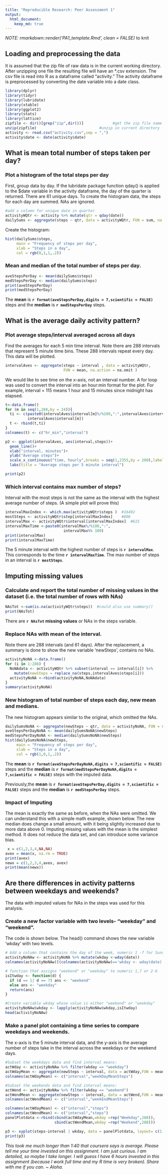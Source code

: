 ```yaml
---
title: "Reproducible Research: Peer Assessment 1"
output: 
  html_document:
    keep_md: true
---
```

*NOTE:  rmarkdown::render('PA1_template.Rmd', clean = FALSE)* to knit

## Loading and preprocessing the data
It is assumed that the zip file of raw data is in the current working directory. After unzipping one file the resulting file will have an *.csv extension. The csv file is read into R as a dataframe called "activity."
The activity dataframe is preprocessed by converting the date variable into a date class.

```r
library(dplyr)
library(tidyr)
library(lubridate)
library(xtable)
library(ggplot2)
library(stats)
library(lattice)
zipfile <- dir()[grep("zip",dir())]             #get the zip file name
unzip(zipfile)                            #unzip in current directory
activity <- read.csv("activity.csv",sep = ",")
activity$date <- date(activity$date)

```


## What is mean total number of steps taken per day?

### Plot a histogram of the total steps per day

First, group data by day. If the lubridate package function qday() is applied to the $date variable in the activity dataframe, the day of the quarter is returned. There are 61 unique days. To create the histogram data, the steps for each day are summed. NAs are ignored.
```r
#add a column for unique date in quarter
activityWQtr <- activity %>% mutate(qtr = qday(date))
dailySums <- aggregate(steps ~ qtr, data = activityWQtr, FUN = sum, na.action = na.omit )
```

Create the histogram:
```r
hist(dailySums$steps,
     main = "Frequency of steps per day",
     xlab = "Steps in a day",
     col = rgb(0,1,1,.2))
```

### Mean and median of the total number of steps per day.

```r
aveStepsPerDay <- mean(dailySums$steps)
medStepsPerDay <- median(dailySums$steps) 
print(aveStepsPerDay)
print(medStepsPerDay)
```

The **mean** is **`r format(aveStepsPerDay,digits = 7,scientific = FALSE)`** steps and the **median** is **`r medStepsPerDay`** steps.

## What is the average daily activity pattern?

### Plot average steps/interval averaged across all days

Find the averages for each 5 min time interval. Note there are 288 intervals that represent 5 minute time bins. These 288 intervals repeat every day. This data will be plotted.
```r
intervalAves <- aggregate(steps ~ interval , data = activityWQtr, 
                          FUN = mean, na.action = na.omit )

```

We would like to see time on the x-axis, not an interval number. A for loop was used to convert the interval into an hour:min format for the plot. For example, interval = 115 means 1 hour and 15 minutes since midnight has elapsed. 

```r
t<-data.frame()
for (m in seq(1,288,by = 24)){
  ti <- c(paste0(intervalAves$interval[m]%/%100,":",intervalAves$interval[m] %% 100),
          intervalAves$interval[m])
  t <- rbind(t,ti)
}
colnames(t) <- c("hr_min","interval")

p2 <- ggplot(intervalAves, aes(interval,steps))+
  geom_line()+
  xlab("interval, minutes")+
  ylab("Average steps")+
  scale_x_continuous("time, hourly",breaks = seq(1,2355,by = 200),labels = t$hr_min)+
  labs(title = "Average steps per 5 minute interval")

print(p2)
```
### Which interval contains max number of steps?
Interval with the most steps is not the same as the interval with the highest average number of steps. (A simple plot will prove this)

```r
intervalMaxIndex <- which.max(activityWQtr$steps )  #16492
mostSteps <- activityWQtr$step[intervalMaxIndex]    #806
intervalMax <- activityWQtr$interval[intervalMaxIndex]  #615
intervalMaxTime <-paste0(intervalMax%/%100,":",
                          intervalMax%% 100)
print(intervalMax)
print(intervalMaxTime)
```

The 5 minute interval with the highest number of steps is **`r intervalMax`**. This corresponds to the time **`r intervalMaxTime`**. The max number of steps in an interval is **`r mostSteps`**.

## Imputing missing values

### Calculate and report the total number of missing values in the dataset (i.e. the total number of rows with NAs)

```r
NAsTot <-sum(is.na(activityWQtr$steps))  #could also use summary()
print(NAsTot)
```

There are **`r NAsTot` missing values** or NAs in the steps variable.

### Replace NAs with mean of the interval. 
Note there are 288 intervals (and 61 days).
After the replacement, a summary is done to show the new variable 'newSteps', contains no NAs.

```r
activityNoNA <-data.frame()
for (i in 1:288) {
  NoNAdata <- activityWQtr %>% subset(interval == interval[i]) %>%
    mutate(newSteps = replace_na(steps,intervalAves$steps[i]))
  activityNoNA <-rbind(activityNoNA,NoNAdata)
}
summary(activityNoNA)
```

### New histogram of total number of steps each day, new mean and medians.
The new histogram appears similar to the original, which omitted the NAs.

```r
dailySumsNoNA <- aggregate(newSteps ~ qtr, data = activityNoNA, FUN = sum )
aveStepsPerDayNoNA <- mean(dailySumsNoNA$newSteps)
medStepsPerDayNoNA <- median(dailySumsNoNA$newSteps) 
hist(dailySumsNoNA$newSteps,
     main = "Frequency of steps per day",
     xlab = "Steps in a day",
     col = rgb(1,0,1,.2))
```

The **mean** is **`r format(aveStepsPerDayNoNA,digits = 7,scientific = FALSE)`** steps and the **median** is **`r format(medStepsPerDayNoNA,digits = 7,scientific = FALSE)`** steps with the imputed data.

Previously,the **mean** is **`r format(aveStepsPerDay,digits = 7,scientific = FALSE)`** steps and the **median** is **`r medStepsPerDay`** steps.

### Impact of Imputing
The mean is exactly the same as before, when the NAs were omitted. We can understand this with a simple math example, shown below. The new median does change a small amount, with it being slightly increased due to more data above 0. Imputing missing values with the mean is the simplest method. It does not reduce the data set, and can introduce some variance bias.

```r
 x = c(1,2,3,4,NA,NA)
avex = mean(x, na.rm = TRUE)
print(avex)
newx = c(1,2,3,4,avex, avex)
print(mean(newx))
```

## Are there differences in activity patterns between weekdays and weekends?
The data with imputed values for NAs in the steps was used for this analysis. 

### Create a new factor variable with two levels- "weekday" and "weekend".
The code is shown below. The head() command shows the new variable 'wkday' with two levels.

```r
# Add a column that contains the day of the week, numeric 1 -7 for Sunday - Saturday
activityNoNAw <- activityNoNA %>% mutate(wkday <-wday(date))
colnames(activityNoNAw)[(colnames(activityNoNAw)=='wkday <- wday(date)')]<-"wkday"

# function that assigns "weekend" or "weekday" to numeric 1,7 or 2-6
isItwday <- function(d) {
  if (d == 1| d == 7) ans <- "weekend"
  else ans <- "weekday"
  return(ans)
}

#Create variable wkday whose value is either "weekend" or "weekday" 
activityNoNAw$wkday <- lapply(activityNoNAw$wkday,isItwday)
head(activityNoNAw)
```

### Make a panel plot containing a time series to compare weekdays and weekends.

The x-axis is the 5 minute interval data, and the y-axis is the average number of steps take in the interval across the weekdays or the weekend days.

```r
#Subset the weekdays data and find interval means:
actWday <- activityNoNAw %>% filter(wkday == "weekday")
actWdayMean <- aggregate(newSteps ~ interval, data = actWday,FUN = mean)
colnames(actWdayMean) <- c("interval","weekDayMeanSteps")

#Subset the weekends data and find interval means:
actWend <- activityNoNAw %>% filter(wkday == "weekend")
actWendMean <- aggregate(newSteps ~ interval, data = actWend,FUN = mean)
colnames(actWendMean) <- c("interval","weekEndMeanSteps")

colnames(actWdayMean) <- c("interval","steps")
colnames(actWendMean) <- c("interval","steps")
panelPlotdata <-rbind(cbind(actWdayMean,wkday =rep("Weekday",288)),
                      cbind(actWendMean,wkday =rep("Weekend",288)))

p3 <- xyplot(steps~interval | wkday, data = panelPlotdata, layout= c(1,2),type = 'l')
print(p3)
```

*This took me much longer than 1:40 that coursera says is average. Please tell me your time invested on this assignment. I am just curious. I am detailed, so maybe I take longer. I will guess I have 6 hours invested in this assignment (because I work full time and my R time is very broken). Share with me if you can. ~ Aloha.*